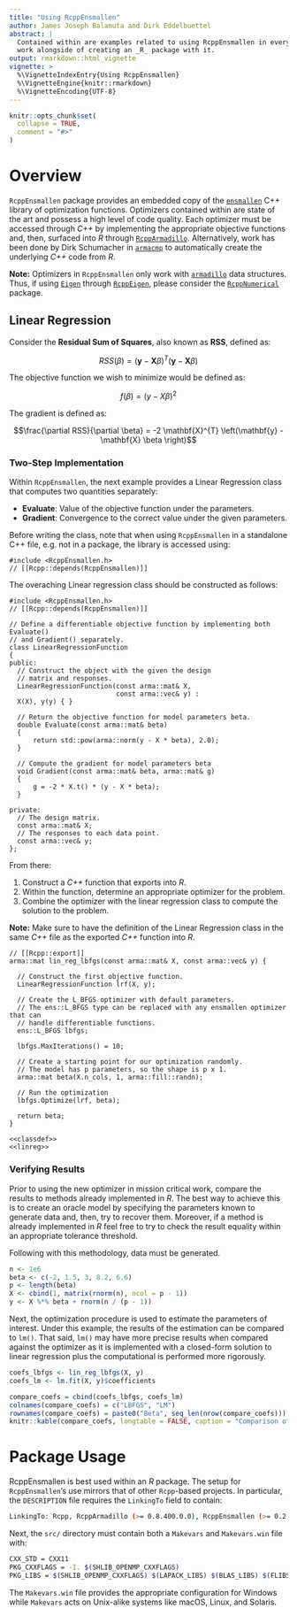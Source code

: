 ```yaml
---
title: "Using RcppEnsmallen"
author: James Joseph Balamuta and Dirk Eddelbuettel
abstract: |
  Contained within are examples related to using RcppEnsmallen in everyday 
  work alongside of creating an _R_ package with it. 
output: rmarkdown::html_vignette
vignette: >
  %\VignetteIndexEntry{Using RcppEnsmallen}
  %\VignetteEngine{knitr::rmarkdown}
  %\VignetteEncoding{UTF-8}
---
```


```r
knitr::opts_chunk$set(
  collapse = TRUE,
  comment = "#>"
)
```

# Overview

`RcppEnsmallen` package provides an embedded copy of the
[`ensmallen`](https://www.ensmallen.org/docs.html) 
C++ library of optimization functions. Optimizers contained within are state
of the art and possess a high level of code quality. Each optimizer must be 
accessed through _C++_ by implementing the appropriate objective functions and,
then, surfaced into _R_ through
[`RcppArmadillo`](https://cran.r-project.org/package=RcppArmadillo). 
Alternatively, work has been done by Dirk Schumacher in 
[`armacmp`](https://github.com/dirkschumacher/armacmp) to automatically create
the underlying _C++_ code from _R_.  

**Note:** Optimizers in `RcppEnsmallen` only work with [`armadillo`](http://arma.sourceforge.net/docs.html)
data structures. Thus, if using [`Eigen`](http://eigen.tuxfamily.org/index.php?title=Main_Page) through 
[`RcppEigen`](https://cran.r-project.org/package=RcppEigen), please consider the 
[`RcppNumerical`](https://cran.r-project.org/package=RcppNumerical)
package.

## Linear Regression 

Consider the **Residual Sum of Squares**, also known as **RSS**, defined as:

$$RSS\left( \beta \right) = \left( { \mathbf{y} - \mathbf{X} \beta } \right)^{T} \left( \mathbf{y} - \mathbf{X} \beta \right)$$

The objective function we wish to minimize would be defined as:

$$f(\beta) = (y - X\beta)^2$$

The gradient is defined as:

$$\frac{\partial RSS}{\partial \beta} = -2 \mathbf{X}^{T} \left(\mathbf{y} - \mathbf{X} \beta \right)$$

### Two-Step Implementation

Within `RcppEnsmallen`, the next example provides
a Linear Regression class that computes two quantities separately: 

- **Evaluate**: Value of the objective function under the parameters.
- **Gradient**: Convergence to the correct value under the given parameters. 

Before writing the class, note that when using `RcppEnsmallen` in
a standalone C++ file, e.g. not in a package, the library is accessed using:

```Rcpp
#include <RcppEnsmallen.h>
// [[Rcpp::depends(RcppEnsmallen)]]
```

The overaching Linear regression class should be constructed as follows: 

```Rcpp
#include <RcppEnsmallen.h>
// [[Rcpp::depends(RcppEnsmallen)]]

// Define a differentiable objective function by implementing both Evaluate()
// and Gradient() separately.
class LinearRegressionFunction
{
public:
  // Construct the object with the given the design 
  // matrix and responses.
  LinearRegressionFunction(const arma::mat& X,
                           const arma::vec& y) :
  X(X), y(y) { }

  // Return the objective function for model parameters beta.
  double Evaluate(const arma::mat& beta)
  {
      return std::pow(arma::norm(y - X * beta), 2.0);
  }

  // Compute the gradient for model parameters beta
  void Gradient(const arma::mat& beta, arma::mat& g)
  {
      g = -2 * X.t() * (y - X * beta);
  }

private:
  // The design matrix.
  const arma::mat& X;
  // The responses to each data point.
  const arma::vec& y;
};
```

From there:

1. Construct a _C++_ function that exports into _R_.
2. Within the function, determine an appropriate optimizer for the problem. 
3. Combine the optimizer with the linear regression class to compute 
   the solution to the problem.

**Note:** Make sure to have the definition of the Linear Regression class in 
the same _C++_ file as the exported _C++_ function into _R_. 

```Rcpp
// [[Rcpp::export]]
arma::mat lin_reg_lbfgs(const arma::mat& X, const arma::vec& y) {

  // Construct the first objective function.
  LinearRegressionFunction lrf(X, y);

  // Create the L_BFGS optimizer with default parameters.
  // The ens::L_BFGS type can be replaced with any ensmallen optimizer that can
  // handle differentiable functions.
  ens::L_BFGS lbfgs;

  lbfgs.MaxIterations() = 10;

  // Create a starting point for our optimization randomly.
  // The model has p parameters, so the shape is p x 1.
  arma::mat beta(X.n_cols, 1, arma::fill::randn);

  // Run the optimization
  lbfgs.Optimize(lrf, beta);

  return beta;
}
```

```Rcpp
<<classdef>>
<<linreg>>
```

### Verifying Results

Prior to using the new optimizer in mission critical work, compare the results
to methods already implemented in _R_. The best way to achieve this is to create
an oracle model by specifying the parameters known to generate data and, then,
try to recover them. Moreover, if a method is already implemented in _R_ feel
free to try to check the result equality within an appropriate tolerance threshold.  


Following with this methodology, data must be generated. 

```r
n <- 1e6
beta <- c(-2, 1.5, 3, 8.2, 6.6)
p <- length(beta)
X <- cbind(1, matrix(rnorm(n), ncol = p - 1))
y <- X %*% beta + rnorm(n / (p - 1))
```

Next, the optimization procedure is used to estimate the parameters of interest.
Under this example, the results of the estimation can be compared to `lm()`. 
That said, `lm()` may have more precise results when compared against the 
optimizer as it is implemented with a closed-form solution to linear regression
plus the computational is performed more rigorously.  

```r
coefs_lbfgs <- lin_reg_lbfgs(X, y)
coefs_lm <- lm.fit(X, y)$coefficients
```

```r
compare_coefs = cbind(coefs_lbfgs, coefs_lm)
colnames(compare_coefs) = c("LBFGS", "LM")
rownames(compare_coefs) = paste0("Beta", seq_len(nrow(compare_coefs)))
knitr::kable(compare_coefs, longtable = FALSE, caption = "Comparison of Estimated Coefficients")
```

# Package Usage

RcppEnsmallen is best used within an _R_ package. The setup for `RcppEnsmallen`'s
use mirrors that of other `Rcpp`-based projects. In particular, the
`DESCRIPTION` file requires the `LinkingTo` field to contain:

```bash
LinkingTo: Rcpp, RcppArmadillo (>= 0.8.400.0.0), RcppEnsmallen (>= 0.2.10.0.1)
```

Next, the `src/` directory must contain both a `Makevars` and `Makevars.win` 
file with:

```bash
CXX_STD = CXX11
PKG_CXXFLAGS = -I. $(SHLIB_OPENMP_CXXFLAGS)
PKG_LIBS = $(SHLIB_OPENMP_CXXFLAGS) $(LAPACK_LIBS) $(BLAS_LIBS) $(FLIBS)
```

The `Makevars.win` file provides the appropriate configuration for Windows
while `Makevars` acts on Unix-alike systems like macOS, Linux, and Solaris.

